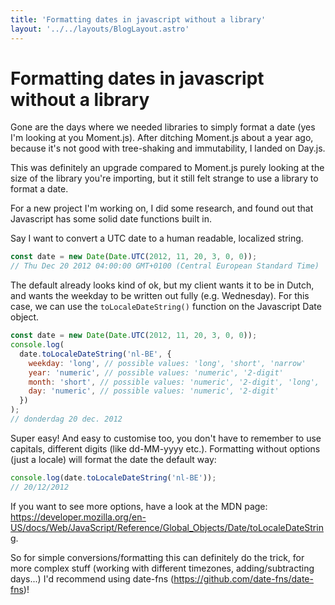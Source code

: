 ```yaml
---
title: 'Formatting dates in javascript without a library'
layout: '../../layouts/BlogLayout.astro'
---
```


# Formatting dates in javascript without a library

Gone are the days where we needed libraries to simply format a date (yes I'm looking
at you Moment.js). After ditching Moment.js about a year ago, because it's not good
with tree-shaking and immutability, I landed on Day.js.

This was definitely an upgrade compared to Moment.js purely looking at the size of the library you're importing, but it still felt strange to use a library to format a date.

For a new project I'm working on, I did some research, and found out that Javascript has some solid date functions built in.

Say I want to convert a UTC date to a human readable, localized string.

```javascript
const date = new Date(Date.UTC(2012, 11, 20, 3, 0, 0));
// Thu Dec 20 2012 04:00:00 GMT+0100 (Central European Standard Time)
```

The default already looks kind of ok, but my client wants it to be in Dutch, and wants the weekday to be written out fully (e.g. Wednesday).
For this case, we can use the `toLocaleDateString()` function on the Javascript Date object.

```javascript
const date = new Date(Date.UTC(2012, 11, 20, 3, 0, 0));
console.log(
  date.toLocaleDateString('nl-BE', {
    weekday: 'long', // possible values: 'long', 'short', 'narrow'
    year: 'numeric', // possible values: 'numeric', '2-digit'
    month: 'short', // possible values: 'numeric', '2-digit', 'long', 'short', 'narrow'
    day: 'numeric', // possible values: 'numeric', '2-digit'
  })
);
// donderdag 20 dec. 2012
```

Super easy! And easy to customise too, you don't have to remember to use capitals, different digits (like dd-MM-yyyy etc.).
Formatting without options (just a locale) will format the date the default way:

```javascript
console.log(date.toLocaleDateString('nl-BE'));
// 20/12/2012
```

If you want to see more options, have a look at the MDN page: https://developer.mozilla.org/en-US/docs/Web/JavaScript/Reference/Global_Objects/Date/toLocaleDateString.

So for simple conversions/formatting this can definitely do the trick, for more complex stuff (working with different timezones, adding/subtracting days...) I'd recommend using date-fns (https://github.com/date-fns/date-fns)!
